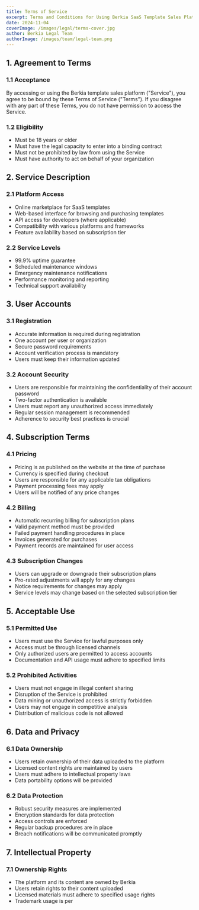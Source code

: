```yaml
---
title: Terms of Service
excerpt: Terms and Conditions for Using Berkia SaaS Template Sales Platform
date: 2024-11-04
coverImage: /images/legal/terms-cover.jpg
author: Berkia Legal Team
authorImage: /images/team/legal-team.png
---
```


## 1. Agreement to Terms

### 1.1 Acceptance

By accessing or using the Berkia template sales platform ("Service"), you agree to be bound by these Terms of Service ("Terms"). If you disagree with any part of these Terms, you do not have permission to access the Service.

### 1.2 Eligibility

- Must be 18 years or older
- Must have the legal capacity to enter into a binding contract
- Must not be prohibited by law from using the Service
- Must have authority to act on behalf of your organization

## 2. Service Description

### 2.1 Platform Access

- Online marketplace for SaaS templates
- Web-based interface for browsing and purchasing templates
- API access for developers (where applicable)
- Compatibility with various platforms and frameworks
- Feature availability based on subscription tier

### 2.2 Service Levels

- 99.9% uptime guarantee
- Scheduled maintenance windows
- Emergency maintenance notifications
- Performance monitoring and reporting
- Technical support availability

## 3. User Accounts

### 3.1 Registration

- Accurate information is required during registration
- One account per user or organization
- Secure password requirements
- Account verification process is mandatory
- Users must keep their information updated

### 3.2 Account Security

- Users are responsible for maintaining the confidentiality of their account password
- Two-factor authentication is available
- Users must report any unauthorized access immediately
- Regular session management is recommended
- Adherence to security best practices is crucial

## 4. Subscription Terms

### 4.1 Pricing

- Pricing is as published on the website at the time of purchase
- Currency is specified during checkout
- Users are responsible for any applicable tax obligations
- Payment processing fees may apply
- Users will be notified of any price changes

### 4.2 Billing

- Automatic recurring billing for subscription plans
- Valid payment method must be provided
- Failed payment handling procedures in place
- Invoices generated for purchases
- Payment records are maintained for user access

### 4.3 Subscription Changes

- Users can upgrade or downgrade their subscription plans
- Pro-rated adjustments will apply for any changes
- Notice requirements for changes may apply
- Service levels may change based on the selected subscription tier

## 5. Acceptable Use

### 5.1 Permitted Use

- Users must use the Service for lawful purposes only
- Access must be through licensed channels
- Only authorized users are permitted to access accounts
- Documentation and API usage must adhere to specified limits

### 5.2 Prohibited Activities

- Users must not engage in illegal content sharing
- Disruption of the Service is prohibited
- Data mining or unauthorized access is strictly forbidden
- Users may not engage in competitive analysis
- Distribution of malicious code is not allowed

## 6. Data and Privacy

### 6.1 Data Ownership

- Users retain ownership of their data uploaded to the platform
- Licensed content rights are maintained by users
- Users must adhere to intellectual property laws
- Data portability options will be provided

### 6.2 Data Protection

- Robust security measures are implemented
- Encryption standards for data protection
- Access controls are enforced
- Regular backup procedures are in place
- Breach notifications will be communicated promptly

## 7. Intellectual Property

### 7.1 Ownership Rights

- The platform and its content are owned by Berkia
- Users retain rights to their content uploaded
- Licensed materials must adhere to specified usage rights
- Trademark usage is per
